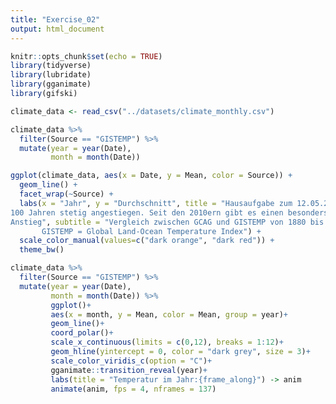 ---
title: "Exercise_02"
output: html_document
---

```{r setup, include=FALSE}
knitr::opts_chunk$set(echo = TRUE)
library(tidyverse)
library(lubridate)
library(gganimate)
library(gifski)

climate_data <- read_csv("../datasets/climate_monthly.csv")
```


```{r, include=FALSE}
climate_data %>% 
  filter(Source == "GISTEMP") %>% 
  mutate(year = year(Date),
         month = month(Date))
```

```{r}
ggplot(climate_data, aes(x = Date, y = Mean, color = Source)) + 
  geom_line() +
  facet_wrap(~Source) +
  labs(x = "Jahr", y = "Durchschnitt", title = "Hausaufgabe zum 12.05.2021: Der GCAP und der GISTEMP sind in den letzten 
100 Jahren stetig angestiegen. Seit den 2010ern gibt es einen besonders starken 
Anstieg", subtitle = "Vergleich zwischen GCAG und GISTEMP von 1880 bis 2016", caption = "GCAG = Global component of Climate at a Glance 
       GISTEMP = Global Land-Ocean Temperature Index") +
  scale_color_manual(values=c("dark orange", "dark red")) +
  theme_bw()
```

```{r}
climate_data %>%
  filter(Source == "GISTEMP") %>%
  mutate(year = year(Date),
         month = month(Date)) %>%
         ggplot()+
         aes(x = month, y = Mean, color = Mean, group = year)+
         geom_line()+
         coord_polar()+
         scale_x_continuous(limits = c(0,12), breaks = 1:12)+
         geom_hline(yintercept = 0, color = "dark grey", size = 3)+
         scale_color_viridis_c(option = "C")+
         gganimate::transition_reveal(year)+
         labs(title = "Temperatur im Jahr:{frame_along}") -> anim
         animate(anim, fps = 4, nframes = 137)
```

